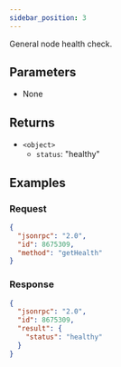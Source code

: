 ```yaml
---
sidebar_position: 3
---
```


General node health check.

## Parameters

- None

## Returns

- `<object>`
  - `status`: "healthy"

## Examples

### Request

```json
{
  "jsonrpc": "2.0",
  "id": 8675309,
  "method": "getHealth"
}
```

### Response

```json
{
  "jsonrpc": "2.0",
  "id": 8675309,
  "result": {
    "status": "healthy"
  }
}
```

